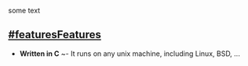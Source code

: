 some text

== [[#features]]Features ==

* '''Written in C''' ~- It runs on any unix machine, including Linux, BSD, ...

